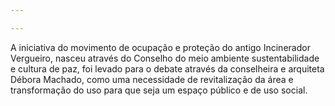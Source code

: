 ---

---
A iniciativa do movimento de ocupação e proteção do antigo Incinerador Vergueiro, nasceu através do Conselho do meio ambiente sustentabilidade e cultura de paz, foi levado para o debate através da conselheira e arquiteta Débora Machado, como uma necessidade de revitalização da área e transformação do uso para que seja um espaço público e de uso social.
